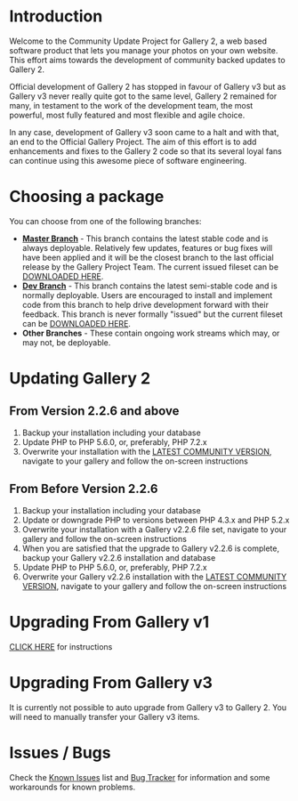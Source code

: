 = Introduction =

Welcome to the Community Update Project for Gallery 2, a web based software product that lets you manage your photos on your own website.
This effort aims towards the development of community backed updates to Gallery 2. 

Official development of Gallery 2 has stopped in favour of Gallery v3 but as Gallery v3 never really quite got to the same level, 
Gallery 2 remained for many, in testament to the work of the development team, the most powerful, most fully featured and most flexible and agile choice.

In any case, development of Gallery v3 soon came to a halt and with that, an end to the Official Gallery Project.
The aim of this effort is to add enhancements and fixes to the Gallery 2 code so that its several loyal fans can continue using this awesome piece of software engineering. 

= Choosing a package =

You can choose from one of the following branches:

* '''[https://github.com/dakanji/G2Project-main/tree/master Master Branch]''' - This branch contains the latest stable code and is always deployable. Relatively few updates, features or bug fixes will have been applied and it will be the closest branch to the last official release by the Gallery Project Team. The current issued fileset can be [https://github.com/dakanji/G2Project-main/releases DOWNLOADED HERE].
* '''[https://github.com/dakanji/G2Project-main/tree/dev Dev Branch]''' - This branch contains the latest semi-stable code and is normally deployable. Users are encouraged to install and implement code from this branch to help drive development forward with their feedback. This branch is never formally "issued" but the current fileset can be [https://github.com/dakanji/G2Project-main/zipball/dev DOWNLOADED HERE].
* '''Other Branches''' - These contain ongoing work streams which may, or may not, be deployable.

= Updating Gallery 2 =

== From Version 2.2.6 and above ==

# Backup your installation including your database
# Update PHP to PHP 5.6.0, or, preferably, PHP 7.2.x
# Overwrite your installation with the [https://github.com/dakanji/G2Project-main/releases LATEST COMMUNITY VERSION], navigate to your gallery and follow the on-screen instructions

== From Before Version 2.2.6 ==
# Backup your installation including your database
# Update or downgrade PHP to versions between PHP 4.3.x and PHP 5.2.x
# Overwrite your installation with a Gallery v2.2.6 file set, navigate to your gallery and follow the on-screen instructions
# When you are satisfied that the upgrade to Gallery v2.2.6 is complete, backup your Gallery v2.2.6 installation and database
# Update PHP to PHP 5.6.0, or, preferably, PHP 7.2.x
# Overwrite your Gallery v2.2.6 installation with the [https://github.com/dakanji/G2Project-main/releases LATEST COMMUNITY VERSION], navigate to your gallery and follow the on-screen instructions

= Upgrading From Gallery v1 =
[http://codex.galleryproject.org/Gallery2:migration CLICK HERE] for instructions

= Upgrading From Gallery v3 =

It is currently not possible to auto upgrade from Gallery v3 to Gallery 2.
You will need to manually transfer your Gallery v3 items. 


= Issues / Bugs =

Check the [http://codex.gallery2.org/Gallery2:Known_Issues Known Issues] list and [https://github.com/dakanji/G2Project-main/issues Bug Tracker] for information and some workarounds for known problems.